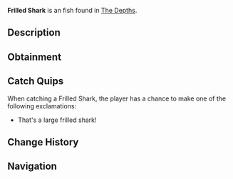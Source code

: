{{FishInfobox
|image          = Frilled Shark.png
|rarity         = Unusual
|sea            = First Sea
|location       = [[The Depths]]
|sublocation    = 
|sources        = Fishing Rod
|radar_location = 
|xp             = 45
|weather        = 
|time           = Night
|season         = 
|bait           = Fish Head
|base_weight    = 9
|base_value     = 150
|weight_range   = 5
|base_chance    = 50
|base_resil     = 70
}}
'''Frilled Shark''' is an {{Rarity|Unusual}} fish found in [[The Depths]].

== Description ==
{{Description|A serpentine predator with a ruffled neck and razor-sharp teeth, ancient and elusive.|Bestiary Entry}}

== Obtainment ==
{{Description|Hides in deep ocean caves near rocky crevices, appears during the Night time.|Bestiary Hint}}
{{Fish Availability|
The Depths
The Depths/Absolute Darkness
|top_rods      = 
Astralhook Rod\132275.58\283824.48;
Ethereal Prism Rod\126676.41\249133.62;
Leviathan's Fang Rod\119873.44\162820.31;
No-Life Rod\118746.5\118746.5;
Seraphic Rod\117829.41\117829.41;
Flimsy Rod\91872.45\89645.54;
Training Rod\117399.81\219323.75;
Magnet Rod\75334.04\72521.26;
Fortune Rod\70274.74\150788.93;
Challenger's Rod\107932.55\107932.55;
Rod Of The Forgotten Fang\107604.52\107604.52;
Blazebringer Rod\107017.86\107017.86;
Depthseeker Rod\106741.76\91989.13;
Avalanche Rod\105585.72\82475.22;
Free Spirit Rod\104261.89\104261.89;
Verdant Shear Rod\101126.82\100717.75;
Zeus Rod\100440.55\100440.55;
Rod Of The Depths\97748.41\97748.41;
Rod Of The Exalted One\94297.88\112573.96;
Volcanic Rod\87709.64\76223.55;
Trident Rod\83617.79\83617.79;
Steady Rod\56444.82\35383.46
|recommended   = Ethereal Prism Rod
}}

== Catch Quips ==
When catching a Frilled Shark, the player has a chance to make one of the following exclamations:
* That's a large frilled shark!

== Change History ==
{{Change History|{{subst:Current Version}}}}

== Navigation ==
{{Fish Navbox|The Depths}}